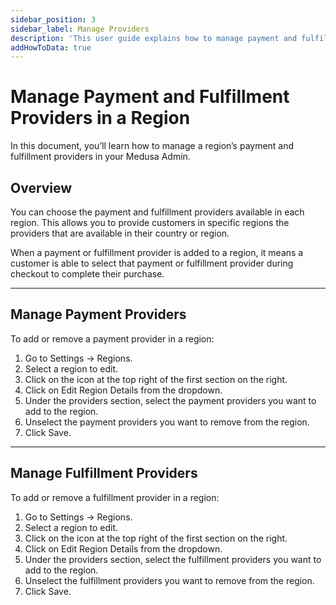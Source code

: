 ```yaml
---
sidebar_position: 3
sidebar_label: Manage Providers
description: 'This user guide explains how to manage payment and fulfillment providers in a region on the Medusa admin.'
addHowToData: true
---
```



# Manage Payment and Fulfillment Providers in a Region

In this document, you’ll learn how to manage a region’s payment and fulfillment providers in your Medusa Admin.

## Overview

You can choose the payment and fulfillment providers available in each region. This allows you to provide customers in specific regions the providers that are available in their country or region.

When a payment or fulfillment provider is added to a region, it means a customer is able to select that payment or fulfillment provider during checkout to complete their purchase.

---

## Manage Payment Providers

To add or remove a payment provider in a region:

1. Go to Settings → Regions.
2. Select a region to edit.
3. Click on the <UiIcon lightIcon="https://res.cloudinary.com/dza7lstvk/image/upload/v1667999308/Medusa%20Docs/UI%20Icons/1ordBC6_ssysel.png" darkIcon="https://res.cloudinary.com/dza7lstvk/image/upload/v1667999326/Medusa%20Docs/UI%20Icons/dSwWYBH_stzgoi.png" alt="three dots" /> icon at the top right of the first section on the right.
4. Click on Edit Region Details from the dropdown.
5. Under the providers section, select the payment providers you want to add to the region.
6. Unselect the payment providers you want to remove from the region.
7. Click Save.

---

## Manage Fulfillment Providers

To add or remove a fulfillment provider in a region:

1. Go to Settings → Regions.
2. Select a region to edit.
3. Click on the <UiIcon lightIcon="https://res.cloudinary.com/dza7lstvk/image/upload/v1667999308/Medusa%20Docs/UI%20Icons/1ordBC6_ssysel.png" darkIcon="https://res.cloudinary.com/dza7lstvk/image/upload/v1667999326/Medusa%20Docs/UI%20Icons/dSwWYBH_stzgoi.png" alt="three dots" /> icon at the top right of the first section on the right.
4. Click on Edit Region Details from the dropdown.
5. Under the providers section, select the fulfillment providers you want to add to the region.
6. Unselect the fulfillment providers you want to remove from the region.
7. Click Save.
